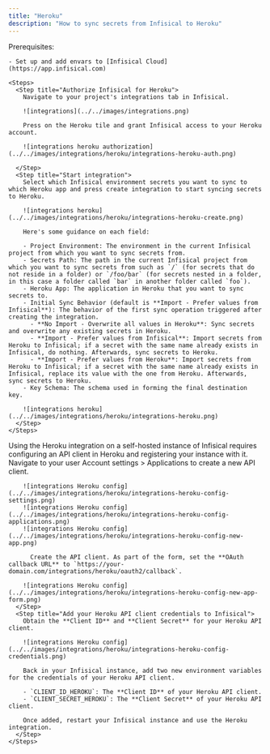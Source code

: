```yaml
---
title: "Heroku"
description: "How to sync secrets from Infisical to Heroku"
---
```


<Tabs>
  <Tab title="Usage">
    Prerequisites:

    - Set up and add envars to [Infisical Cloud](https://app.infisical.com)

    <Steps>
      <Step title="Authorize Infisical for Heroku">
        Navigate to your project's integrations tab in Infisical.

        ![integrations](../../images/integrations.png)

        Press on the Heroku tile and grant Infisical access to your Heroku account.

        ![integrations heroku authorization](../../images/integrations/heroku/integrations-heroku-auth.png)

      </Step>
      <Step title="Start integration">
        Select which Infisical environment secrets you want to sync to which Heroku app and press create integration to start syncing secrets to Heroku.

        ![integrations heroku](../../images/integrations/heroku/integrations-heroku-create.png)

        Here's some guidance on each field:

        - Project Environment: The environment in the current Infisical project from which you want to sync secrets from.
        - Secrets Path: The path in the current Infisical project from which you want to sync secrets from such as `/` (for secrets that do not reside in a folder) or `/foo/bar` (for secrets nested in a folder, in this case a folder called `bar` in another folder called `foo`).
        - Heroku App: The application in Heroku that you want to sync secrets to.
        - Initial Sync Behavior (default is **Import - Prefer values from Infisical**): The behavior of the first sync operation triggered after creating the integration.
          - **No Import - Overwrite all values in Heroku**: Sync secrets and overwrite any existing secrets in Heroku.
          - **Import - Prefer values from Infisical**: Import secrets from Heroku to Infisical; if a secret with the same name already exists in Infisical, do nothing. Afterwards, sync secrets to Heroku.
          - **Import - Prefer values from Heroku**: Import secrets from Heroku to Infisical; if a secret with the same name already exists in Infisical, replace its value with the one from Heroku. Afterwards, sync secrets to Heroku.
        - Key Schema: The schema used in forming the final destination key.

        ![integrations heroku](../../images/integrations/heroku/integrations-heroku.png)
      </Step>
    </Steps>
  </Tab>
  <Tab title="Self-Hosted Setup">
    Using the Heroku integration on a self-hosted instance of Infisical requires configuring an API client in Heroku
    and registering your instance with it.
    <Steps>
      <Step title="Create an API client in Heroku">
        Navigate to your user Account settings > Applications to create a new API client.

        ![integrations Heroku config](../../images/integrations/heroku/integrations-heroku-config-settings.png)
        ![integrations Heroku config](../../images/integrations/heroku/integrations-heroku-config-applications.png)
        ![integrations Heroku config](../../images/integrations/heroku/integrations-heroku-config-new-app.png)

          Create the API client. As part of the form, set the **OAuth callback URL** to `https://your-domain.com/integrations/heroku/oauth2/callback`.

        ![integrations Heroku config](../../images/integrations/heroku/integrations-heroku-config-new-app-form.png)
      </Step>
      <Step title="Add your Heroku API client credentials to Infisical">
        Obtain the **Client ID** and **Client Secret** for your Heroku API client.

        ![integrations Heroku config](../../images/integrations/heroku/integrations-heroku-config-credentials.png)

        Back in your Infisical instance, add two new environment variables for the credentials of your Heroku API client.

        - `CLIENT_ID_HEROKU`: The **Client ID** of your Heroku API client.
        - `CLIENT_SECRET_HEROKU`: The **Client Secret** of your Heroku API client.

        Once added, restart your Infisical instance and use the Heroku integration.
      </Step>
    </Steps>
  </Tab>
</Tabs>
